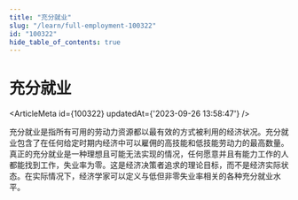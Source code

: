 ```yaml
---
title: "充分就业"
slug: "/learn/full-employment-100322"
id: "100322"
hide_table_of_contents: true
---
```



# 充分就业

<ArticleMeta id={100322} updatedAt={'2023-09-26 13:58:47'} />
<div className='border-solid border-b border-t-0 my-4 border-[var(--ifm-color-gray-300)]' />

充分就业是指所有可用的劳动力资源都以最有效的方式被利用的经济状况。充分就业包含了在任何给定时期内经济中可以雇佣的高技能和低技能劳动力的最高数量。真正的充分就业是一种理想且可能无法实现的情况，任何愿意并且有能力工作的人都能找到工作，失业率为零。这是经济决策者追求的理论目标，而不是经济实际状态。在实际情况下，经济学家可以定义与低但非零失业率相关的各种充分就业水平。
